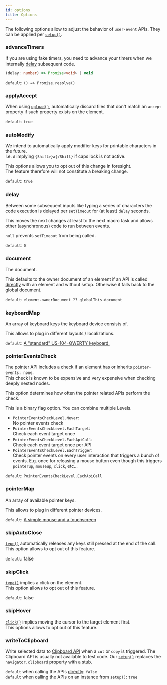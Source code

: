 ```yaml
---
id: options
title: Options
---
```


The following options allow to adjust the behavior of `user-event` APIs. They can be applied per [`setup()`](setup.mdx).

### advanceTimers

If you are using fake timers, you need to advance your timers when we internally [delay](#delay) subsequent code.

```ts
(delay: number) => Promise<void> | void
```

`default`: `() => Promise.resolve()`

### applyAccept

When using [`upload()`](api-utility.mdx#upload), automatically discard files that don't match an `accept` property if such property exists on the element.

`default`: `true`

### autoModify

We intend to automatically apply modifier keys for printable characters in the future.  
I.e. `A` implying `{Shift>}a{/Shift}` if caps lock is not active.

This options allows you to opt out of this change in foresight.  
The feature therefore will not constitute a breaking change.

`default`: `true`

### delay

Between some subsequent inputs like typing a series of characters the code execution is delayed per `setTimeout` for (at least) `delay` seconds.

This moves the next changes at least to the next macro task and allows other (asynchronous) code to run between events.

`null` prevents `setTimeout` from being called.

`default`: `0`

### document

The document.

This defaults to the owner document of an element if an API is called [directly](setup.mdx#direct-api) with an element and without setup. Otherwise it falls back to the global document.

`default`: `element.ownerDocument ?? globalThis.document`

### keyboardMap

An array of keyboard keys the keyboard device consists of.

This allows to plug in different layouts / localizations.

`default`: [A "standard" US-104-QWERTY keyboard.](https://github.com/testing-library/user-event/blob/main/src/keyboard/keyMap.ts)

### pointerEventsCheck

The pointer API includes a check if an element has or inherits `pointer-events: none`.  
This check is known to be expensive and very expensive when checking deeply nested nodes.

This option determines how often the pointer related APIs perform the check.

This is a binary flag option. You can combine multiple Levels.

- `PointerEventsCheckLevel.Never`:  
  No pointer events check
- `PointerEventsCheckLevel.EachTarget`:  
  Check each event target once
- `PointerEventsCheckLevel.EachApiCall`:  
  Check each event target once per API
- `PointerEventsCheckLevel.EachTrigger`:  
  Check pointer events on every user interaction that triggers a bunch of events. E.g. once for releasing a mouse button even though this triggers `pointerup`, `mouseup`, `click`, etc...

`default`: `PointerEventsCheckLevel.EachApiCall`

### pointerMap

An array of available pointer keys.

This allows to plug in different pointer devices.

`default`: [A simple mouse and a touchscreen](https://github.com/testing-library/user-event/blob/main/src/pointer/keyMap.ts)

### skipAutoClose

[`type()`](api-utility.mdx#type) automatically releases any keys still pressed at the end of the call.  
This option allows to opt out of this feature.

`default`: false

### skipClick

[`type()`](api-utility.mdx#type) implies a click on the element.  
This option allows to opt out of this feature.

`default`: false

### skipHover

[`click()`](api-utility.mdx#click) implies moving the cursor to the target element first.  
This options allows to opt out of this feature.

### writeToClipboard

Write selected data to [Clipboard API](https://developer.mozilla.org/en-US/docs/Web/API/Clipboard) when a `cut` or `copy` is triggered. The Clipboard API is usually not available to test code. Our [`setup()`](setup.mdx) replaces the `navigator.clipboard` property with a stub.

`default` when calling the APIs [directly](setup.mdx#direct-apis): `false`  
`default` when calling the APIs on an instance from `setup()`: `true`
